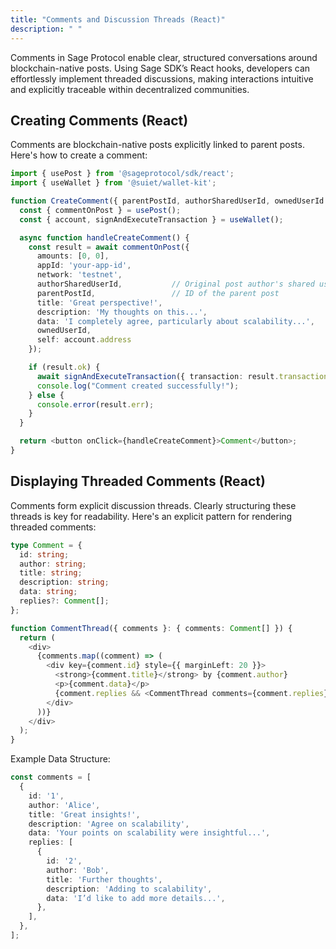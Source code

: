 ```yaml
---
title: "Comments and Discussion Threads (React)"
description: " "
---
```


Comments in Sage Protocol enable clear, structured conversations around blockchain-native posts. Using Sage SDK’s React hooks, developers can effortlessly implement threaded discussions, making interactions intuitive and explicitly traceable within decentralized communities.

## Creating Comments (React)

Comments are blockchain-native posts explicitly linked to parent posts. Here's how to create a comment:

```typescript
import { usePost } from '@sageprotocol/sdk/react';
import { useWallet } from '@suiet/wallet-kit';

function CreateComment({ parentPostId, authorSharedUserId, ownedUserId }) {
  const { commentOnPost } = usePost();
  const { account, signAndExecuteTransaction } = useWallet();

  async function handleCreateComment() {
    const result = await commentOnPost({
      amounts: [0, 0],
      appId: 'your-app-id',
      network: 'testnet',
      authorSharedUserId,           // Original post author's shared user ID
      parentPostId,                 // ID of the parent post
      title: 'Great perspective!',
      description: 'My thoughts on this...',
      data: 'I completely agree, particularly about scalability...',
      ownedUserId,
      self: account.address
    });

    if (result.ok) {
      await signAndExecuteTransaction({ transaction: result.transaction });
      console.log("Comment created successfully!");
    } else {
      console.error(result.err);
    }
  }

  return <button onClick={handleCreateComment}>Comment</button>;
}
```

## Displaying Threaded Comments (React)

Comments form explicit discussion threads. Clearly structuring these threads is key for readability. Here's an explicit pattern for rendering threaded comments:

```typescript
type Comment = {
  id: string;
  author: string;
  title: string;
  description: string;
  data: string;
  replies?: Comment[];
};

function CommentThread({ comments }: { comments: Comment[] }) {
  return (
    <div>
      {comments.map((comment) => (
        <div key={comment.id} style={{ marginLeft: 20 }}>
          <strong>{comment.title}</strong> by {comment.author}
          <p>{comment.data}</p>
          {comment.replies && <CommentThread comments={comment.replies} />}
        </div>
      ))}
    </div>
  );
}
```

Example Data Structure:

```typescript
const comments = [
  {
    id: '1',
    author: 'Alice',
    title: 'Great insights!',
    description: 'Agree on scalability',
    data: 'Your points on scalability were insightful...',
    replies: [
      {
        id: '2',
        author: 'Bob',
        title: 'Further thoughts',
        description: 'Adding to scalability',
        data: 'I’d like to add more details...',
      },
    ],
  },
];
```